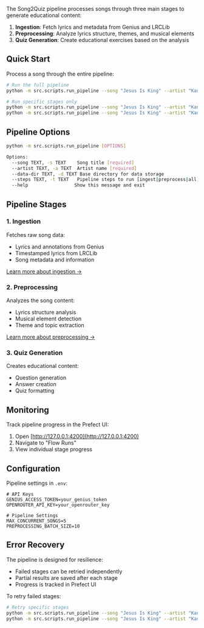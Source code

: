 The Song2Quiz pipeline processes songs through three main stages to generate educational content:

1. **Ingestion**: Fetch lyrics and metadata from Genius and LRCLib
2. **Preprocessing**: Analyze lyrics structure, themes, and musical elements
3. **Quiz Generation**: Create educational exercises based on the analysis

## Quick Start

Process a song through the entire pipeline:
```bash
# Run the full pipeline
python -m src.scripts.run_pipeline --song "Jesus Is King" --artist "Kanye West"

# Run specific stages only
python -m src.scripts.run_pipeline --song "Jesus Is King" --artist "Kanye West" --steps ingest
python -m src.scripts.run_pipeline --song "Jesus Is King" --artist "Kanye West" --steps preprocess
```

## Pipeline Options

```bash
python -m src.scripts.run_pipeline [OPTIONS]

Options:
  --song TEXT, -s TEXT    Song title [required]
  --artist TEXT, -a TEXT  Artist name [required]
  --data-dir TEXT, -d TEXT Base directory for data storage
  --steps TEXT, -t TEXT   Pipeline steps to run [ingest|preprocess|all]
  --help                 Show this message and exit
```

## Pipeline Stages

### 1. Ingestion
Fetches raw song data:
- Lyrics and annotations from Genius
- Timestamped lyrics from LRCLib
- Song metadata and information

[Learn more about ingestion →](/cli/ingest)

### 2. Preprocessing
Analyzes the song content:
- Lyrics structure analysis
- Musical element detection
- Theme and topic extraction

[Learn more about preprocessing →](/cli/preprocess)

### 3. Quiz Generation
Creates educational content:
- Question generation
- Answer creation
- Quiz formatting

## Monitoring

Track pipeline progress in the Prefect UI:
1. Open [http://127.0.0.1:4200](http://127.0.0.1:4200)
2. Navigate to "Flow Runs"
3. View individual stage progress

## Configuration

Pipeline settings in `.env`:
```env
# API Keys
GENIUS_ACCESS_TOKEN=your_genius_token
OPENROUTER_API_KEY=your_openrouter_key

# Pipeline Settings
MAX_CONCURRENT_SONGS=5
PREPROCESSING_BATCH_SIZE=10
```

## Error Recovery

The pipeline is designed for resilience:
- Failed stages can be retried independently
- Partial results are saved after each stage
- Progress is tracked in Prefect UI

To retry failed stages:
```bash
# Retry specific stages
python -m src.scripts.run_pipeline --song "Jesus Is King" --artist "Kanye West" --steps ingest
python -m src.scripts.run_pipeline --song "Jesus Is King" --artist "Kanye West" --steps preprocess
```

